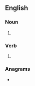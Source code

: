 ==English==

===Noun===
{{head|en|noun plural form}}

# {{plural of|cooper|lang=en}}

===Verb===
{{head|en|verb form}}

# {{en-third-person singular of|cooper}}

===Anagrams===
* {{anagrams|en|a=ceooprs|scooper}}